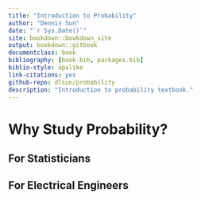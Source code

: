 ```yaml
--- 
title: "Introduction to Probability"
author: "Dennis Sun"
date: "`r Sys.Date()`"
site: bookdown::bookdown_site
output: bookdown::gitbook
documentclass: book
bibliography: [book.bib, packages.bib]
biblio-style: apalike
link-citations: yes
github-repo: dlsun/probability
description: "Introduction to probability textbook."
---
```


# Why Study Probability?

## For Statisticians

## For Electrical Engineers
